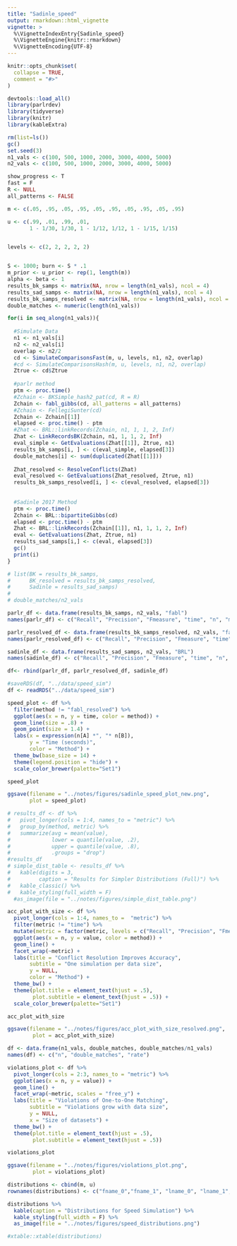 ```yaml
---
title: "Sadinle_speed"
output: rmarkdown::html_vignette
vignette: >
  %\VignetteIndexEntry{Sadinle_speed}
  %\VignetteEngine{knitr::rmarkdown}
  %\VignetteEncoding{UTF-8}
---
```


```r
knitr::opts_chunk$set(
  collapse = TRUE,
  comment = "#>"
)
```

```r
devtools::load_all()
library(parlrdev)
library(tidyverse)
library(knitr)
library(kableExtra)
```


```r

rm(list=ls())
gc()
set.seed(3)
n1_vals <- c(100, 500, 1000, 2000, 3000, 4000, 5000)
n2_vals <- c(100, 500, 1000, 2000, 3000, 4000, 5000)

show_progress <- T
fast = F
R <- NULL
all_patterns <- FALSE

m <- c(.05, .95, .05, .95, .05, .95, .05, .95, .05, .95)

u <- c(.99, .01, .99, .01, 
       1 - 1/30, 1/30, 1 - 1/12, 1/12, 1 - 1/15, 1/15)


levels <- c(2, 2, 2, 2, 2)


S <- 1000; burn <- S * .1
m_prior <- u_prior <- rep(1, length(m))
alpha <- beta <- 1
results_bk_samps <- matrix(NA, nrow = length(n1_vals), ncol = 4)
results_sad_samps <- matrix(NA, nrow = length(n1_vals), ncol = 4)
results_bk_samps_resolved <- matrix(NA, nrow = length(n1_vals), ncol = 4)
double_matches <- numeric(length(n1_vals))

for(i in seq_along(n1_vals)){
  
  #Simulate Data
  n1 <- n1_vals[i]
  n2 <- n2_vals[i]
  overlap <- n2/2
  cd <- SimulateComparisonsFast(m, u, levels, n1, n2, overlap)
  #cd <- SimulateComparisonsHash(m, u, levels, n1, n2, overlap)
  Ztrue <- cd$Ztrue
  
  #parlr method
  ptm <- proc.time()
  #Zchain <- BKSimple_hash2_pat(cd, R = R)
  Zchain <- fabl_gibbs(cd, all_patterns = all_patterns)
  #Zchain <- FellegiSunter(cd)
  Zchain <- Zchain[[1]]
  elapsed <- proc.time() - ptm
  #Zhat <- BRL::linkRecords(Zchain, n1, 1, 1, 2, Inf)
  Zhat <- LinkRecordsBK(Zchain, n1, 1, 1, 2, Inf)
  eval_simple <- GetEvaluations(Zhat[[1]], Ztrue, n1)
  results_bk_samps[i, ] <- c(eval_simple, elapsed[3])
  double_matches[i] <- sum(duplicated(Zhat[[1]]))
  
  Zhat_resolved <- ResolveConflicts(Zhat)
  eval_resolved <- GetEvaluations(Zhat_resolved, Ztrue, n1)
  results_bk_samps_resolved[i, ] <- c(eval_resolved, elapsed[3])
  
  
  #Sadinle 2017 Method
  ptm <- proc.time()
  Zchain <- BRL::bipartiteGibbs(cd)
  elapsed <- proc.time() - ptm
  Zhat <- BRL::linkRecords(Zchain[[1]], n1, 1, 1, 2, Inf)
  eval <- GetEvaluations(Zhat, Ztrue, n1)
  results_sad_samps[i,] <- c(eval, elapsed[3])
  gc()
  print(i)
}

# list(BK = results_bk_samps,
#      BK_resolved = results_bk_samps_resolved,
#      Sadinle = results_sad_samps)
# 
# double_matches/n2_vals
```

```r



parlr_df <- data.frame(results_bk_samps, n2_vals, "fabl")
names(parlr_df) <- c("Recall", "Precision", "Fmeasure", "time", "n", "method")

parlr_resolved_df <- data.frame(results_bk_samps_resolved, n2_vals, "fabl_resolved")
names(parlr_resolved_df) <- c("Recall", "Precision", "Fmeasure", "time", "n", "method")

sadinle_df <- data.frame(results_sad_samps, n2_vals, "BRL")
names(sadinle_df) <- c("Recall", "Precision", "Fmeasure", "time", "n",  "method")

df<- rbind(parlr_df, parlr_resolved_df, sadinle_df)

#saveRDS(df, "../data/speed_sim")
df <- readRDS("../data/speed_sim")

speed_plot <- df %>% 
  filter(method != "fabl_resolved") %>% 
  ggplot(aes(x = n, y = time, color = method)) +
  geom_line(size = .8) +
  geom_point(size = 1.4) + 
  labs(x = expression(n[A] *", "* n[B]),
       y = "Time (seconds)",
       color = "Method") + 
  theme_bw(base_size = 14) +
  theme(legend.position = "hide") +
  scale_color_brewer(palette="Set1")

speed_plot

ggsave(filename = "../notes/figures/sadinle_speed_plot_new.png",
       plot = speed_plot)

# results_df <- df %>% 
#   pivot_longer(cols = 1:4, names_to = "metric") %>% 
#   group_by(method, metric) %>% 
#   summarize(avg = mean(value),
#             lower = quantile(value, .2),
#             upper = quantile(value, .8),
#             .groups = "drop")
#results_df
# simple_dist_table <- results_df %>%
#   kable(digits = 3,
#         caption = "Results for Simpler Distributions (Full)") %>%
#   kable_classic() %>%
#   kable_styling(full_width = F)
  #as_image(file = "../notes/figures/simple_dist_table.png")
```

```r

acc_plot_with_size <- df %>% 
  pivot_longer(cols = 1:4, names_to =  "metric") %>% 
  filter(metric != "time") %>% 
  mutate(metric = factor(metric, levels = c("Recall", "Precision", "Fmeasure"))) %>% 
  ggplot(aes(x = n, y = value, color = method)) +
  geom_line() + 
  facet_wrap(~metric) +
  labs(title = "Conflict Resolution Improves Accuracy",
       subtitle = "One simulation per data size",
       y = NULL,
       color = "Method") + 
  theme_bw() +
  theme(plot.title = element_text(hjust = .5),
        plot.subtitle = element_text(hjust = .5)) +
  scale_color_brewer(palette="Set1")

acc_plot_with_size

ggsave(filename = "../notes/figures/acc_plot_with_size_resolved.png",
        plot = acc_plot_with_size)
```

```r

df <- data.frame(n1_vals, double_matches, double_matches/n1_vals)
names(df) <- c("n", "double_matches", "rate")

violations_plot <- df %>% 
  pivot_longer(cols = 2:3, names_to = "metric") %>%  
  ggplot(aes(x = n, y = value)) +
  geom_line() + 
  facet_wrap(~metric, scales = "free_y") + 
  labs(title = "Violations of One-to-One Matching",
       subtitle = "Violations grow with data size",
       y = NULL,
       x = "Size of datasets") + 
  theme_bw() +
  theme(plot.title = element_text(hjust = .5),
        plot.subtitle = element_text(hjust = .5)) 

violations_plot

ggsave(filename = "../notes/figures/violations_plot.png",
        plot = violations_plot)
```

```r
distributions <- cbind(m, u)
rownames(distributions) <- c("fname_0","fname_1", "lname_0", "lname_1", "day_0" , "day_1", "month_0" ,"month_1", "year_0", "year_1")

distributions %>% 
  kable(caption = "Distributions for Speed Simulation") %>% 
  kable_styling(full_width = F) %>% 
  as_image(file = "../notes/figures/speed_distributions.png")

#xtable::xtable(distributions)
```
